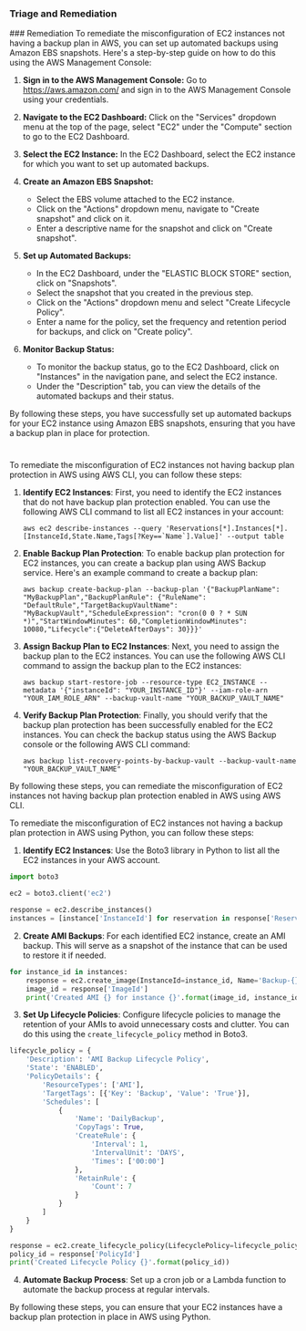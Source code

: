 
### Triage and Remediation
<Tabs>
<Tab title='Remediation'>
### Remediation

<AccordionGroup>
<Accordion title='Using Console' defaultOpen='true'>
To remediate the misconfiguration of EC2 instances not having a backup plan in AWS, you can set up automated backups using Amazon EBS snapshots. Here's a step-by-step guide on how to do this using the AWS Management Console:

1. **Sign in to the AWS Management Console:**
   Go to https://aws.amazon.com/ and sign in to the AWS Management Console using your credentials.

2. **Navigate to the EC2 Dashboard:**
   Click on the "Services" dropdown menu at the top of the page, select "EC2" under the "Compute" section to go to the EC2 Dashboard.

3. **Select the EC2 Instance:**
   In the EC2 Dashboard, select the EC2 instance for which you want to set up automated backups.

4. **Create an Amazon EBS Snapshot:**
   - Select the EBS volume attached to the EC2 instance.
   - Click on the "Actions" dropdown menu, navigate to "Create snapshot" and click on it.
   - Enter a descriptive name for the snapshot and click on "Create snapshot".

5. **Set up Automated Backups:**
   - In the EC2 Dashboard, under the "ELASTIC BLOCK STORE" section, click on "Snapshots".
   - Select the snapshot that you created in the previous step.
   - Click on the "Actions" dropdown menu and select "Create Lifecycle Policy".
   - Enter a name for the policy, set the frequency and retention period for backups, and click on "Create policy".

6. **Monitor Backup Status:**
   - To monitor the backup status, go to the EC2 Dashboard, click on "Instances" in the navigation pane, and select the EC2 instance.
   - Under the "Description" tab, you can view the details of the automated backups and their status.

By following these steps, you have successfully set up automated backups for your EC2 instance using Amazon EBS snapshots, ensuring that you have a backup plan in place for protection.

#
</Accordion>

<Accordion title='Using CLI'>
To remediate the misconfiguration of EC2 instances not having backup plan protection in AWS using AWS CLI, you can follow these steps:

1. **Identify EC2 Instances**: First, you need to identify the EC2 instances that do not have backup plan protection enabled. You can use the following AWS CLI command to list all EC2 instances in your account:
   ```
   aws ec2 describe-instances --query 'Reservations[*].Instances[*].[InstanceId,State.Name,Tags[?Key==`Name`].Value]' --output table
   ```

2. **Enable Backup Plan Protection**: To enable backup plan protection for EC2 instances, you can create a backup plan using AWS Backup service. Here's an example command to create a backup plan:
   ```
   aws backup create-backup-plan --backup-plan '{"BackupPlanName": "MyBackupPlan","BackupPlanRule": {"RuleName": "DefaultRule","TargetBackupVaultName": "MyBackupVault","ScheduleExpression": "cron(0 0 ? * SUN *)","StartWindowMinutes": 60,"CompletionWindowMinutes": 10080,"Lifecycle":{"DeleteAfterDays": 30}}}'
   ```

3. **Assign Backup Plan to EC2 Instances**: Next, you need to assign the backup plan to the EC2 instances. You can use the following AWS CLI command to assign the backup plan to the EC2 instances:
   ```
   aws backup start-restore-job --resource-type EC2_INSTANCE --metadata '{"instanceId": "YOUR_INSTANCE_ID"}' --iam-role-arn "YOUR_IAM_ROLE_ARN" --backup-vault-name "YOUR_BACKUP_VAULT_NAME"
   ```

4. **Verify Backup Plan Protection**: Finally, you should verify that the backup plan protection has been successfully enabled for the EC2 instances. You can check the backup status using the AWS Backup console or the following AWS CLI command:
   ```
   aws backup list-recovery-points-by-backup-vault --backup-vault-name "YOUR_BACKUP_VAULT_NAME"
   ```

By following these steps, you can remediate the misconfiguration of EC2 instances not having backup plan protection enabled in AWS using AWS CLI.
</Accordion>

<Accordion title='Using Python'>
To remediate the misconfiguration of EC2 instances not having a backup plan protection in AWS using Python, you can follow these steps:

1. **Identify EC2 Instances**: Use the Boto3 library in Python to list all the EC2 instances in your AWS account.

```python
import boto3

ec2 = boto3.client('ec2')

response = ec2.describe_instances()
instances = [instance['InstanceId'] for reservation in response['Reservations'] for instance in reservation['Instances']]
```

2. **Create AMI Backups**: For each identified EC2 instance, create an AMI backup. This will serve as a snapshot of the instance that can be used to restore it if needed.

```python
for instance_id in instances:
    response = ec2.create_image(InstanceId=instance_id, Name='Backup-{}'.format(instance_id), NoReboot=True)
    image_id = response['ImageId']
    print('Created AMI {} for instance {}'.format(image_id, instance_id))
```

3. **Set Up Lifecycle Policies**: Configure lifecycle policies to manage the retention of your AMIs to avoid unnecessary costs and clutter. You can do this using the `create_lifecycle_policy` method in Boto3.

```python
lifecycle_policy = {
    'Description': 'AMI Backup Lifecycle Policy',
    'State': 'ENABLED',
    'PolicyDetails': {
        'ResourceTypes': ['AMI'],
        'TargetTags': [{'Key': 'Backup', 'Value': 'True'}],
        'Schedules': [
            {
                'Name': 'DailyBackup',
                'CopyTags': True,
                'CreateRule': {
                    'Interval': 1,
                    'IntervalUnit': 'DAYS',
                    'Times': ['00:00']
                },
                'RetainRule': {
                    'Count': 7
                }
            }
        ]
    }
}

response = ec2.create_lifecycle_policy(LifecyclePolicy=lifecycle_policy)
policy_id = response['PolicyId']
print('Created Lifecycle Policy {}'.format(policy_id))
```

4. **Automate Backup Process**: Set up a cron job or a Lambda function to automate the backup process at regular intervals.

By following these steps, you can ensure that your EC2 instances have a backup plan protection in place in AWS using Python.
</Accordion>

</AccordionGroup>
</Tab>
</Tabs>

